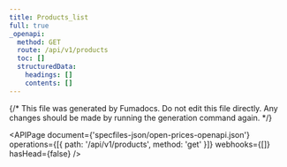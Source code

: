 ```yaml
---
title: Products_list
full: true
_openapi:
  method: GET
  route: /api/v1/products
  toc: []
  structuredData:
    headings: []
    contents: []
---
```


{/* This file was generated by Fumadocs. Do not edit this file directly. Any changes should be made by running the generation command again. */}

<APIPage
  document={'specfiles-json/open-prices-openapi.json'}
  operations={[{ path: '/api/v1/products', method: 'get' }]}
  webhooks={[]}
  hasHead={false}
/>
